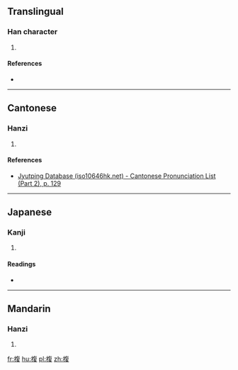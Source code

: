 ==Translingual==

===Han character===
{{Han char|rn=75|rad=木|as=09|sn=13|four=|canj=DOAE}}

# {{defn|Han|sort=木09}}

====References====
* {{Han ref|kx=0537.180|dkj=15070|dj=0925.030|hdz=21251.030|uh=6931|ud=26929}}

----

==Cantonese==

===Hanzi===
{{yue-hanzi|jyut=[[fuk6]]|y=fuk6}}

# {{defn|lang=yue|sort=木09}}

====References====
*[http://www.iso10646hk.net/jp/document/download.jsp Jyutping Database (iso10646hk.net) - Cantonese Pronunciation List (Part 2), p. 129]

----

==Japanese==

===Kanji===
{{ja-kanji|grade=|rs=木09}}

# {{defn|lang=ja|sort=木09}}

====Readings====
* {{ja-readings|on=[[ふう]] (fū), [[ぶ]] (bu), [[ふく]] (fuku), [[ぶく]] (buku)|kun=[[いのあし]] (inoashi)}}

----

==Mandarin==

===Hanzi===
{{cmn-hanzi|pin=[[fù]] ([[fu4]])|wg=fu<sup>4</sup>}}

# {{defn|lang=cmn|sort=木09}}

[[fr:椱]]
[[hu:椱]]
[[pl:椱]]
[[zh:椱]]